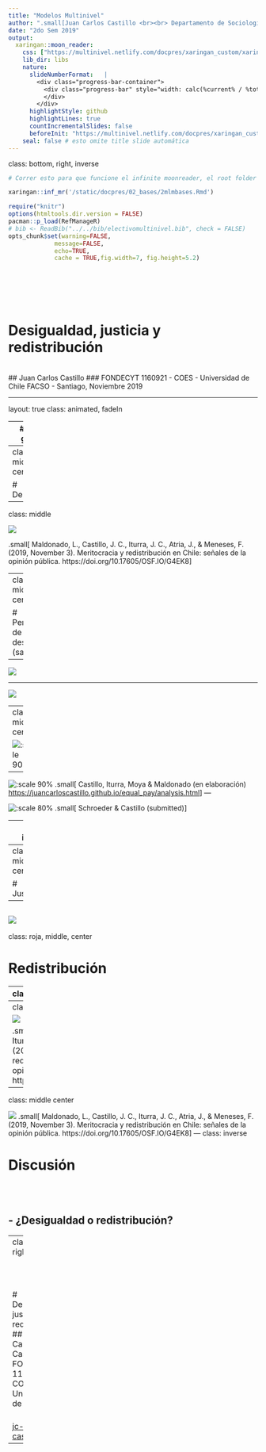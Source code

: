 ```yaml
---
title: "Modelos Multinivel"
author: ".small[Juan Carlos Castillo <br><br> Departamento de Sociología - UCH / COES <br><br>]"
date: "2do Sem 2019"
output:
  xaringan::moon_reader:
    css: ["https://multinivel.netlify.com/docpres/xaringan_custom/xaringan-themer.css","https://multinivel.netlify.com/docpres/xaringan_custom/progress-bar.css"]
    lib_dir: libs
    nature:
      slideNumberFormat:   |
        <div class="progress-bar-container">
          <div class="progress-bar" style="width: calc(%current% / %total% * 100%)">
          </div>
        </div>
      highlightStyle: github
      highlightLines: true
      countIncrementalSlides: false
      beforeInit: "https://multinivel.netlify.com/docpres/xaringan_custom/macros.js"
    seal: false # esto omite title slide automática
---
```

class: bottom, right, inverse

```r
# Correr esto para que funcione el infinite moonreader, el root folder debe ser static para si dirigir solo "bajndo" en directorios hacia el bib y otros

xaringan::inf_mr('/static/docpres/02_bases/2mlmbases.Rmd')
```

```r
require("knitr")
options(htmltools.dir.version = FALSE)
pacman::p_load(RefManageR)
# bib <- ReadBib("../../bib/electivomultinivel.bib", check = FALSE)
opts_chunk$set(warning=FALSE,
             message=FALSE,
             echo=TRUE,
             cache = TRUE,fig.width=7, fig.height=5.2)
```

<!---
Para correr en ATOM
- open terminal, abrir R (simplemente, R y enter)
- rmarkdown::render('static/docpres/07_interacciones/7interacciones.Rmd', 'xaringan::moon_reader')

About macros.js: permite escalar las imágenes como [scale 50%](path to image), hay si que grabar ese archivo js en el directorio.
--->

<br>
<br>
<br>
<br>

# Desigualdad, justicia y redistribución
<br>
## Juan Carlos Castillo
### FONDECYT 1160921 - COES - Universidad de Chile
FACSO - Santiago, Noviembre 2019

---

layout: true
class: animated, fadeIn

---
# Marco general

![](esquema.JPG)

---
class: roja, middle, center

# Desigualdad
---
class: middle


![](Figura1.png)

.small[
Maldonado, L., Castillo, J. C., Iturra, J. C., Atria, J., & Meneses, F. (2019, November 3). Meritocracia y redistribución en Chile: señales de la opinión pública. https://doi.org/10.17605/OSF.IO/G4EK8
]

---
class: roja, middle, center

# Percepción de desigualdad (salarial)
---

![](ocup9909.JPG)

---

![](ocupeduc9909.JPG)

---
class: middle center

![:scale 90%](yearsgaps.JPG)

---

![:scale 90%](boxplot gap salario percibido-2.png)
.small[
Castillo, Iturra, Moya & Maldonado (en elaboración) [https://juancarloscastillo.github.io/equal_pay/analysis.html](https://juancarloscastillo.github.io/equal_pay/analysis.html)
]
---

![:scale 80%](isppallwaves.png)
.small[
Schroeder & Castillo (submitted)
]


---
class: inverse

# Resumen percepción

<br>

## - Subpercepción en relación a salarios reales

## - Relativa estabilidad

## - Estratificación de la percepción


---
class: roja, middle, center

# Justificación

---

![](per_jus9909.JPG)
---
class: roja, middle, center

# Redistribución

---
class: middle center

![](Figura5.png)
.small[
Maldonado, L., Castillo, J. C., Iturra, J. C., Atria, J., & Meneses, F. (2019, November 3). Meritocracia y redistribución en Chile: señales de la opinión pública. https://doi.org/10.17605/OSF.IO/G4EK8
]

---
class: middle center

![](Figura6.png)

.small[
Maldonado, L., Castillo, J. C., Iturra, J. C., Atria, J., & Meneses, F. (2019, November 3). Meritocracia y redistribución en Chile: señales de la opinión pública. https://doi.org/10.17605/OSF.IO/G4EK8
]
---
class: middle center

![](Figura7.png)
.small[
Maldonado, L., Castillo, J. C., Iturra, J. C., Atria, J., & Meneses, F. (2019, November 3). Meritocracia y redistribución en Chile: señales de la opinión pública. https://doi.org/10.17605/OSF.IO/G4EK8
]
---
class: inverse

# Discusión

<br>
<br>

## - ¿Desigualdad o redistribución?

---
class: inverse right
<br>
<br>
<br>
<br>

# Desigualdad, justicia y redistribución
<br>
## Juan Carlos Castillo
### FONDECYT 1160921 - COES - Universidad de Chile

<br>
[jc-castillo.com](https://juancarloscastillo.github.io/jc-castillo/)

---


